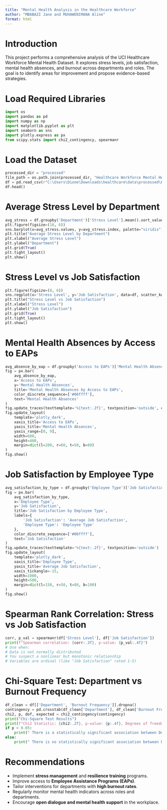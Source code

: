```yaml
---
title: "Mental Health Analysis in the Healthcare Workforce"
author: "MBABAZI Jane and MUHAWENIMANA Aline"
format: html
---
```


#  Introduction

This project performs a comprehensive analysis of the UCI Healthcare Workforce Mental Health Dataset. It explores stress levels, job satisfaction, mental health absences, and burnout across departments and roles. The goal is to identify areas for improvement and propose evidence-based strategies.

#  Load Required Libraries
```python
import os
import pandas as pd
import numpy as np
import matplotlib.pyplot as plt
import seaborn as sns
import plotly.express as px
from scipy.stats import chi2_contingency, spearmanr
```

#  Load the Dataset
```python
processed_dir = "processed"
file_path = os.path.join(processed_dir, "Healthcare Workforce Mental Health Dataset.csv")
df = pd.read_csv(r"C:\Users\Dione\Downloads\healthcare\data\processed\Healthcare Workforce Mental Health Dataset.csv")
df.head()
```

#  Average Stress Level by Department
```python
avg_stress = df.groupby('Department')['Stress Level'].mean().sort_values(ascending=False)
plt.figure(figsize=(10, 6))
sns.barplot(x=avg_stress.values, y=avg_stress.index, palette="viridis")
plt.title("Average Stress Level by Department")
plt.xlabel("Average Stress Level")
plt.ylabel("Department")
plt.grid(True)
plt.tight_layout()
plt.show()
```

#  Stress Level vs Job Satisfaction
```python
plt.figure(figsize=(8, 6))
sns.regplot(x='Stress Level', y='Job Satisfaction', data=df, scatter_kws={'alpha': 0.5})
plt.title("Stress Level vs Job Satisfaction")
plt.xlabel("Stress Level")
plt.ylabel("Job Satisfaction")
plt.grid(True)
plt.tight_layout()
plt.show()
```

#  Mental Health Absences by Access to EAPs
```python
avg_absence_by_eap = df.groupby('Access to EAPs')['Mental Health Absences'].mean().reset_index()
fig = px.bar(
    avg_absence_by_eap,
    x='Access to EAPs',
    y='Mental Health Absences',
    title='Mental Health Absences by Access to EAPs',
    color_discrete_sequence=['#00ffff'],
    text='Mental Health Absences'
)
fig.update_traces(texttemplate='%{text:.2f}', textposition='outside', cliponaxis=False)
fig.update_layout(
    template='plotly_dark',
    xaxis_title='Access to EAPs',
    yaxis_title='Mental Health Absences',
    yaxis_range=[0, 9],
    width=600,
    height=400,
    margin=dict(l=200, r=60, t=50, b=80)
)
fig.show()
```

#  Job Satisfaction by Employee Type
```python
avg_satisfaction_by_type = df.groupby('Employee Type')['Job Satisfaction'].mean().reset_index()
fig = px.bar(
    avg_satisfaction_by_type,
    x='Employee Type',
    y='Job Satisfaction',
    title='Job Satisfaction by Employee Type',
    labels={
        'Job Satisfaction': 'Average Job Satisfaction',
        'Employee Type': 'Employee Type'
    },
    color_discrete_sequence=['#00ffff'],
    text='Job Satisfaction'
)
fig.update_traces(texttemplate='%{text:.2f}', textposition='outside')
fig.update_layout(
    template='plotly_dark',
    xaxis_title='Employee Type',
    yaxis_title='Average Job Satisfaction',
    xaxis_tickangle=-15,
    width=1000,
    height=500,
    margin=dict(l=150, r=50, t=80, b=100)
)
fig.show()
```

#  Spearman Rank Correlation: Stress vs Job Satisfaction
```python
corr, p_val = spearmanr(df['Stress Level'], df['Job Satisfaction'])
print(f"Spearman correlation: {corr:.3f}, p-value: {p_val:.4f}")
# Use when:
# Data is not normally distributed
# You suspect a nonlinear but monotonic relationship
# Variables are ordinal (like "Job Satisfaction" rated 1-5)
```

#  Chi-Square Test: Department vs Burnout Frequency
```python
df_clean = df[['Department', 'Burnout Frequency']].dropna()
contingency = pd.crosstab(df_clean['Department'], df_clean['Burnout Frequency'])
chi2, p, dof, expected = chi2_contingency(contingency)
print("Chi-Square Test Results")
print(f"Chi2 Statistic: {chi2:.2f}, p-value: {p:.4f}, Degrees of freedom: {dof}")
if p < 0.05:
    print(" There is a statistically significant association between Department and Burnout Frequency.")
else:
    print(" There is no statistically significant association between Department and Burnout Frequency.")
```

# Recommendations

- Implement **stress management** and **resilience training** programs.
- Improve access to **Employee Assistance Programs (EAPs)**.
- Tailor interventions for departments with **high burnout rates**.
- Regularly monitor mental health indicators across roles and departments.
- Encourage **open dialogue and mental health support** in the workplace.

